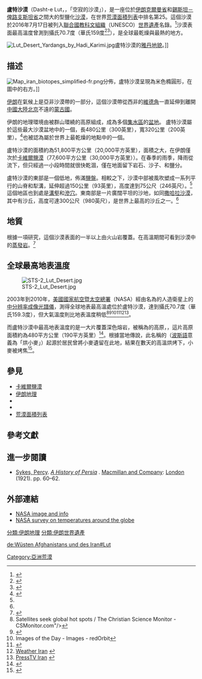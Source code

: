 {{update|time=2019-01-27T11:08:09+00:00}}

{{Infobox valley
| name               = 盧特沙漠
| other_name         = 
| photo              = Sand castles - Dasht-e Lut desert - Kerman.JPG
| photo_caption      = 離開伊朗[[克爾曼省|克爾曼省]]省會[[克爾曼|克爾曼]]市不遠，盧特沙漠中所謂的“沙堡”。
<!--    MAP     -->
| map                = Iran
| map_image          = 
| map_caption        = Location within Iran
<!--  Location  -->
| location           = 
| country            = [[伊朗|伊朗]]
| region             = 
| state              = 
| district           = 
| city               = 
| relief             = 
| label              = 
| label_position     = 
| coordinates        = {{coord|30.60500001|59.0677777878|region:IR_scale:2500000|format=dms|display=inline,title}}
| coordinates_ref    = 
<!-- Statistics -->  
| elevation          = 
| elevation_m        = 
| elevation_ft       = 
| elevation_ref      = 
| length             = 
| length_mi          = 
| length_km          = 480 
| length_orientation = 
| length_note        = 
| width              = 
| width_mi           = 
| width_km           = 320 
| width_orientation  = 
| width_note         = 
| area               = 
| area_mi2           = 
| area_km2           = 51800
| depth              = 
| depth_ft           = 
| depth_m            = 
| type               = 
| age                = 
| border             = 
| topo               = 
| traversed          = 
| river              = 
<!-- Below --> 
| embed              = 
| footnotes          = {{Infobox UNESCO World Heritage Site
 | WHS           = <!-- name as inscribed on the World Heritage List: use with the STAND-ALONE version of this template -->
 | Official_name = Lut Desert
 | Criteria      = vii, viii
 | ID            = 1505
 | Year          = 2016
 | Website       = www.lutDesert.ir
 | child         = yes
}}
}}
{{Listen
| image       = [[File:Crystal_Project_video_camera.png|50px]]
| filename    = Hottest Place On Earth.ogv
| alt         = University of Montana scientists found Iran's Lut Desert reached the hottest temperature of anywhere on Earth between 2003 and 2009
| title       = Hottest Place On Earth
| description = [[蒙大拿大學|蒙大拿大學]]的科學家發現在2003年到2009年期間，盧特沙漠曾創下全球最高地表溫度的紀錄。
}}

'''盧特沙漠'''（Dasht-e Lut，{{lang-fa|دشت لوت}}，「空寂的沙漠」），是一座位於[[伊朗|伊朗]][[克爾曼省|克爾曼省]]和[[錫斯坦－俾路支斯坦省|錫斯坦－俾路支斯坦省]]之間大的型鹽化[[沙漠|沙漠]]，在世界[[荒漠面積列表|荒漠面積列表]]中排名第25。這個沙漠於2016年7月17日被列入[[聯合國教育、科學及文化組織|聯合國教科文組織]]（UNESCO）[[世界遺產|世界遺產]]名錄。<ref name="WHS listing">{{cite web|title=Lut Desert|url=https://whc.unesco.org/en/list/1505|website=UNESCO World Heritage Centre|publisher=United Nations Educational, Scientific and Cultural Organization|access-date=17 July 2016|language=en|archive-date=2021-04-27|archive-url=https://web.archive.org/web/20210427060541/https://whc.unesco.org/en/list/1505/|dead-url=no}}</ref>沙漠表面最高溫度曾測到攝氏70.7度（華氏159度<ref>{{cite journal|last=Mildrexler|first=D. |author2=M. Zhao |author3=S. W. Running|title=Where Are the Hottest Spots on Earth?|journal=EOS|date=October 2006|volume=87|issue=43|pages=461, 467|doi=10.1002/eost.v87.43}}</ref><ref>{{cite journal|last=Mildrexler|first=D. |author2=M. Zhao |author3=S. W. Running|title=Satellite Finds Highest Land Skin Temperatures on Earth|journal=Bull. Amer. Meteor. Soc.|year=2011|volume=92|issue=7 |pages=850–860|doi=10.1175/2011BAMS3067.1|doi-access=free}}</ref>），是全球最乾燥與最熱的地方。

[[File:Lut_Desert_Yardangs_by_Hadi_Karimi.jpg|thumb]]盧特沙漠的[[雅丹地貌|雅丹地貌]]。]]

==描述==
[[File:Map_iran_biotopes_simplified-fr.png|thumb]]分佈，盧特沙漠呈現為米色橢圓形，在圖中的右方。]]

[[伊朗|伊朗]]在氣候上是亞非沙漠帶的一部分，這個沙漠帶從西非的[[維德角|維德角]]一直延伸到離開[[中國大陸|中國大陸]][[北京|北京]]不遠的[[蒙古國|蒙古國]]。

伊朗的地理環境由被群山環繞的高原組成，成為多個[[集水區|集水區]]的[[盆地|盆地]]。 盧特沙漠屬於這些最大沙漠盆地中的一個，長480公里（300英里），寬320公里（200英里）。<ref name="RD">{{cite book
| publisher = The Reader's Digest Association, Inc.
| title = Natural Wonders of the World
| year = 1980
| isbn = 978-0-89577-087-5
| page = 117
| author = editors, Richard L. Scheffel, Susan J. Wernert ; writers, Oliver E. Allen ...|display-authors=etal}}
</ref>也被認為屬於世界上最乾燥的地點中的一個。

盧特沙漠的面積約為51,800平方公里（20,000平方英里），面積之大，在伊朗僅次於[[卡維爾鹽漠|卡維爾鹽漠]]（77,600平方公里（30,000平方英里））。在春季的雨季，降雨從{{link-en|克爾曼山脈|Hazaran}}流下，但只經過一小段時間就很快乾涸，僅在地面留下岩石、沙子、和鹽分。

盧特沙漠的東部是一個低地，佈滿[[鹽盤|鹽盤]]。相較之下，沙漠中部被風吹塑成一系列平行的山脊和犁溝，延伸超過150公里（93英里），高度達到75公尺（246英尺）。<ref name="RD" /> 這個地區也到處是[[溝壑|溝壑]]和[[滲穴|滲穴]]。東南部是一片廣闊平坦的沙地，如同[[撒哈拉沙漠|撒哈拉沙漠]]，其中有沙丘，高度可達300公尺（980英尺），是世界上最高的沙丘之一。<ref name="RD" />

==地質==
根據一項研究，這個沙漠表面的一半以上由火山岩覆蓋。在高溫期間可看到沙漠中的[[蒸發岩|蒸發岩]]。<ref>{{cite journal|last1= |first1= |last2= |first2= |date= |title= Dasht-e Lut in Iran, the Most Complete Collection of Beautiful Geomorphological Phenomena of Desert|url= https://www.scirp.org/html/1-1210210_46677.htm|journal= Open Journal of Geology|volume= 4|issue= |pages= |doi= 10.4236/ojg.2014.46019|access-date= 4 June 2021|archive-date= 2021-06-04|archive-url= https://web.archive.org/web/20210604200541/https://www.scirp.org/html/1-1210210_46677.htm|dead-url= no}}</ref>

== 全球最高地表溫度 ==
[[File:STS-2_Lut_Desert.jpg|thumb]]

2003年到2010年，[[美國國家航空暨太空總署|美國國家航空暨太空總署]]（NASA）經由名為{{link-en|Aqua (satellite))|Aqua (satellite)}}的人造衛星上的[[中分辨率成像光譜儀|中分辨率成像光譜儀]]，測得全球地表最高溫處位於盧特沙漠，達到攝氏70.7度（華氏159.3度），但大氣溫度則比地表溫度稍低<ref>Satellites seek global hot spots / The Christian Science Monitor - CSMonitor.com"/></ref><ref>{{Cite web |url=https://www.universetoday.com/14367/planet-earth/ |title=存档副本 |access-date=2021-06-04 |archive-date=2016-01-06 |archive-url=https://web.archive.org/web/20160106185739/https://www.universetoday.com/14367/planet-earth/ |dead-url=no }}</ref><ref>Images of the Day - Images - redOrbit</ref><ref>{{Cite web |url=http://earthobservatory.nasa.gov/IOTD/view.php?id=7149 |title=The Hottest Spot on Earth : Image of the Day |accessdate=2015-05-13 |archive-date=2018-12-26 |archive-url=https://web.archive.org/web/20181226073524/https://earthobservatory.nasa.gov/images/7149/the-hottest-spot-on-earth |dead-url=no }}</ref><ref>[http://www.weather.ir/english/ Weather Iran] {{Wayback|url=http://www.weather.ir/english/ |date=20041213184519 }} {{fa icon}}</ref><ref>[http://www.presstv.ir/Detail.aspx?id=58252&sectionid=351020108 PressTV Iran]  {{webarchive|url=https://web.archive.org/web/20120928235141/http://www.presstv.ir/Detail.aspx?id=58252&sectionid=351020108 |date=2012-09-28 }}</ref>。

而盧特沙漠中最高地表溫度的是一大片覆蓋深色熔岩，被稱為{{lang|en|Gandom Beryan}}的高原，，這片高原面積約為480平方公里（190平方英里）<ref>{{Cite web |url=http://www.iranreview.org/content/view/1067/51/ |title=A Journey To Earth's Hottest Point |access-date=2015-05-13 |archive-date=2010-06-12 |archive-url=https://web.archive.org/web/20100612191040/http://www.iranreview.org/content/view/1067/51 |dead-url=no }}</ref>。根據當地傳說，此名稱的（[[波斯語|波斯語]]意義為「烘小麥」）起源於居民曾將小麥遺留在此地，結果在數天的高溫烘烤下，小麥被烤焦<ref name="wond">{{Cite journal |title =  Gandom Beryan in Lut Desert - hottest place on Earth |publisher =  Wondermondo |date =  1 November 2010 |url =  http://www.wondermondo.com/Countries/As/Iran/Kerman/GandomBeryan.htm |journal =   |access-date =  2015-05-13 |archive-date =  2018-06-05 |archive-url =  https://web.archive.org/web/20180605234009/http://www.wondermondo.com/Countries/As/Iran/Kerman/GandomBeryan.htm |dead-url =  no }}</ref>。

==參見==
*[[卡維爾鹽漠|卡維爾鹽漠]]
*[[伊朗地理|伊朗地理]]
*{{link-en|伊朗國際排名|International rankings of Iran}}
*{{link-en|伊朗各項世界排名|International rankings of Iran}} 
*[[荒漠面積列表|荒漠面積列表]]

==參考文獻==
{{reflist|2}}

==進一步閱讀==
*[[珀西·塞克斯|Sykes, Percy]]. ''[http://www.wdl.org/en/item/7307/ A History of Persia] {{Wayback|url=http://www.wdl.org/en/item/7307/ |date=20210320113735 }}''. [[麥克米倫出版公司|Macmillan and Company]]: [[倫敦|London]] (1921). pp. 60–62.

==外部連結==
{{Commons and category|Dasht-e Lut}}
* [https://web.archive.org/web/20061001061133/http://earthobservatory.nasa.gov/Newsroom/NewImages/images.php3?img_id=17226 NASA image and info]
* [https://web.archive.org/web/20070802014650/http://earthobservatory.nasa.gov/Newsroom/NewImages/images.php3?img_id=17470 NASA survey on temperatures around the globe]
{{荒漠}}
{{伊朗世界遺產}}
{{DEFAULTSORT:Dasht-E Lut}}
{{Authority control}}
[[Category:亞洲荒漠|Category:亞洲荒漠]]
[[分類:伊朗地理|分類:伊朗地理]]
[[分類:伊朗世界遺產|分類:伊朗世界遺產]]

[[de:Wüsten_Afghanistans_und_des_Iran#Lut|de:Wüsten Afghanistans und des Iran#Lut]]